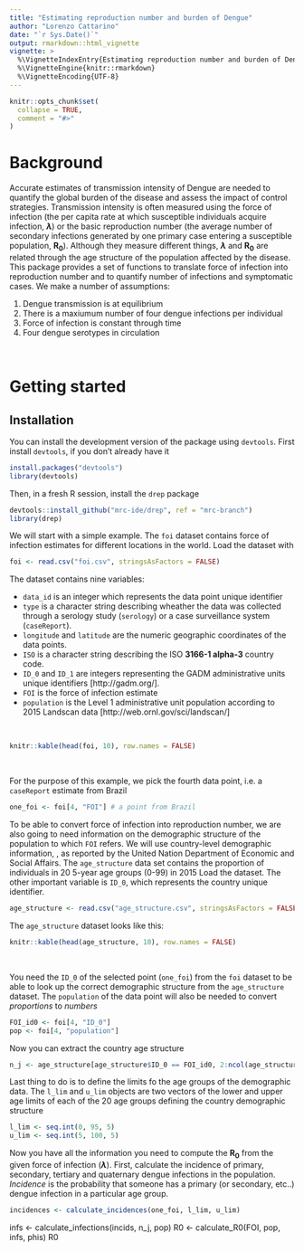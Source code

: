 ```yaml
---
title: "Estimating reproduction number and burden of Dengue"
author: "Lorenzo Cattarino"
date: "`r Sys.Date()`"
output: rmarkdown::html_vignette
vignette: >
  %\VignetteIndexEntry{Estimating reproduction number and burden of Dengue}
  %\VignetteEngine{knitr::rmarkdown}
  %\VignetteEncoding{UTF-8}
---
```


```r
knitr::opts_chunk$set(
  collapse = TRUE,
  comment = "#>"
)
```

# Background

Accurate estimates of transmission intensity of Dengue are needed to quantify the global burden of the disease and assess the impact of control strategies. Transmission intensity is often measured using the force of infection (the per capita rate at which susceptible individuals acquire infection, **$\lambda$**) or the basic reproduction number (the average number of secondary infections generated by one primary case entering a susceptible population, **R~0~**). Although they measure different things, **$\lambda$** and **R~0~** are related through the age structure of the population affected by the disease. This package provides a set of functions to translate force of infection into reproduction number and to quantify number of infections and symptomatic cases. We make a number of assumptions: 

1. Dengue transmission is at equilibrium 
2. There is a maxiumum number of four dengue infections per individual
3. Force of infection is constant through time
4. Four dengue serotypes in circulation 

<br>

# Getting started

## Installation

You can install the development version of the package using `devtools`. First install `devtools`, if you don't already have it

```r
install.packages("devtools")
library(devtools)
```

Then, in a fresh R session, install the `drep` package

```r
devtools::install_github("mrc-ide/drep", ref = "mrc-branch")
library(drep)
```

We will start with a simple example. The `foi` dataset contains force of infection estimates for different locations in the world. Load the dataset with

```r
foi <- read.csv("foi.csv", stringsAsFactors = FALSE)
```

The dataset contains nine variables:

* `data_id` is an integer which represents the data point unique identifier 
* `type` is a character string describing wheather the data was collected through a serology study (`serology`) or a case surveillance system (`caseReport`).
* `longitude` and `latitude` are the numeric geographic coordinates of the data points.
* `ISO` is a character string describing the ISO **3166-1 alpha-3** country code.
* `ID_0` and `ID_1` are integers representing the GADM administrative units unique identifiers [http://gadm.org/]. 
* `FOI` is the force of infection estimate
* `population` is the Level 1 administrative unit population according to 2015 Landscan data [http://web.ornl.gov/sci/landscan/]

<br>

```r
knitr::kable(head(foi, 10), row.names = FALSE)
```

<br>

For the purpose of this example, we pick the fourth data point, i.e. a `caseReport` estimate from Brazil

```r
one_foi <- foi[4, "FOI"] # a point from Brazil
```

To be able to convert force of infection into reproduction number, we are also going to need information on the demographic structure of the population to which `FOI` refers. We will use country-level demographic information, , as reported by the United Nation Department of Economic and Social Affairs. The `age_structure` data set contains the proportion of individuals in 20 5-year age groups (0-99) in 2015 Load the dataset. The other important variable is `ID_0`, which represents the country unique identifier.

```r
age_structure <- read.csv("age_structure.csv", stringsAsFactors = FALSE)
```

The `age_structure` dataset looks like this:

```r
knitr::kable(head(age_structure, 10), row.names = FALSE)
```

<br>

You need the `ID_0` of the selected point (`one_foi`) from the `foi` dataset to be able to look up the correct demographic structure from the `age_structure` dataset. The `population` of the data point will also be needed to convert *proportions* to *numbers* 

```r
FOI_id0 <- foi[4, "ID_0"]
pop <- foi[4, "population"]
```

Now you can extract the country age structure 

```r
n_j <- age_structure[age_structure$ID_0 == FOI_id0, 2:ncol(age_structure)]
```

Last thing to do is to define the limits fo the age groups of the demographic data. The `l_lim` and `u_lim` objects are two vectors of the lower and upper age limits of each of the 20 age groups defining the country demographic structure 

```r
l_lim <- seq.int(0, 95, 5)
u_lim <- seq.int(5, 100, 5)
```

Now you have all the information you need to compute the **R~0~** from the given force of infection (**$\lambda$**). First, calculate the incidence of primary, secondary, tertiary and quaternary dengue infections in the population. *Incidence* is the probability that someone has a primary (or secondary, etc..) dengue infection in a particular age group.

```r
incidences <- calculate_incidences(one_foi, l_lim, u_lim)
```

infs <- calculate_infections(incids, n_j, pop)
R0 <- calculate_R0(FOI, pop, infs, phis)
R0
